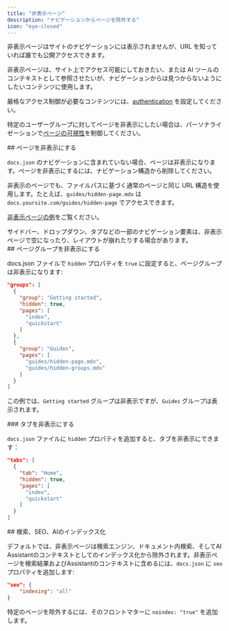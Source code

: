 ```yaml
---
title: "非表示ページ"
description: "ナビゲーションからページを除外する"
icon: "eye-closed"
---
```


非表示ページはサイトのナビゲーションには表示されませんが、URL を知っていれば誰でも公開アクセスできます。

非表示ページは、サイト上でアクセス可能にしておきたい、または AI ツールのコンテキストとして参照させたいが、ナビゲーションからは見つからないようにしたいコンテンツに使用します。

厳格なアクセス制御が必要なコンテンツには、[authentication](/ja/authentication-personalization/authentication-setup) を設定してください。

特定のユーザーグループに対してページを非表示にしたい場合は、パーソナライゼーションで[ページの可視性](/ja/authentication-personalization/overview#page-visibility)を制御してください。

<div id="hiding-a-page">
  ## ページを非表示にする
</div>

`docs.json` のナビゲーションに含まれていない場合、ページは非表示になります。ページを非表示にするには、ナビゲーション構造から削除してください。

非表示のページでも、ファイルパスに基づく通常のページと同じ URL 構造を使用します。たとえば、`guides/hidden-page.mdx` は `docs.yoursite.com/guides/hidden-page` でアクセスできます。

[非表示ページの例](/ja/guides/hidden-page-example)をご覧ください。

<Note>
  サイドバー、ドロップダウン、タブなどの一部のナビゲーション要素は、非表示ページで空になったり、レイアウトが崩れたりする場合があります。
</Note>

<div id="hiding-a-group-of-pages">
  ## ページグループを非表示にする
</div>

docs.json ファイルで `hidden` プロパティを `true` に設定すると、ページグループは非表示になります:

```json highlight={4}
"groups": [
  {
    "group": "Getting started",
    "hidden": true,
    "pages": [
      "index",
      "quickstart"
    ]
  },
  {
    "group": "Guides",
    "pages": [
      "guides/hidden-page.mdx",
      "guides/hidden-groups.mdx"
    ]
  }
]
```

この例では、`Getting started` グループは非表示ですが、`Guides` グループは表示されます。

<div id="hiding-a-tab">
  ### タブを非表示にする
</div>

`docs.json` ファイルに `hidden` プロパティを追加すると、タブを非表示にできます：

```json highlight={4}
"tabs": [
  {
    "tab": "Home",
    "hidden": true,
    "pages": [
      "index",
      "quickstart"
    ]
  }
]
```

<div id="search-seo-and-ai-indexing">
  ## 検索、SEO、AIのインデックス化
</div>

デフォルトでは、非表示ページは検索エンジン、ドキュメント内検索、そしてAI Assistantのコンテキストとしてのインデックス化から除外されます。非表示ページを検索結果およびAssistantのコンテキストに含めるには、`docs.json` に `seo` プロパティを追加します:

```json
"seo": {
    "indexing": "all"
}
```

特定のページを除外するには、そのフロントマターに `noindex: "true"` を追加します。
